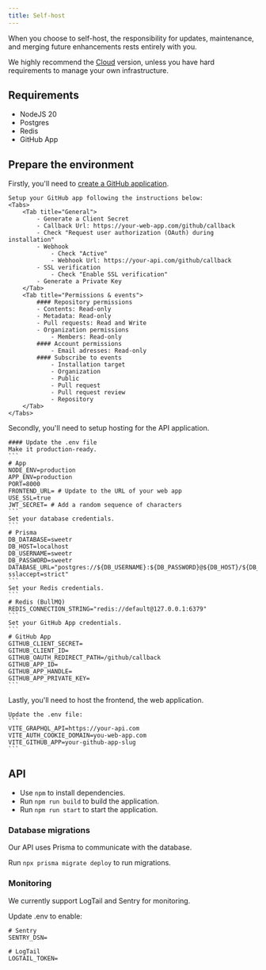 ```yaml
---
title: Self-host
---
```


When you choose to self-host, the responsibility for updates, maintenance, and
merging future enhancements rests entirely with you.

<Tip>
  We highly recommend the <a href="/get-started/cloud">Cloud</a> version, unless
  you have hard requirements to manage your own infrastructure.
</Tip>

## Requirements

- NodeJS 20
- Postgres
- Redis
- GitHub App

## Prepare the environment

<Steps>
  <Step title="Create a GitHub Application">
    Firstly, you'll need to <a href="https://docs.github.com/en/apps/creating-github-apps/registering-a-github-app/registering-a-github-app">create a GitHub application</a>.  
    
    Setup your GitHub app following the instructions below:
    <Tabs>
        <Tab title="General">
            - Generate a Client Secret
            - Callback Url: https://your-web-app.com/github/callback
            - Check "Request user authorization (OAuth) during installation"
            - Webhook
                - Check "Active"
                - Webhook Url: https://your-api.com/github/callback
            - SSL verification
                - Check "Enable SSL verification"
            - Generate a Private Key
        </Tab>
        <Tab title="Permissions & events">
            #### Repository permissions
            - Contents: Read-only
            - Metadata: Read-only
            - Pull requests: Read and Write
            - Organization permissions
                - Members: Read-only
            #### Account permissions
                - Email adresses: Read-only
            #### Subscribe to events
                - Installation target
                - Organization
                - Public
                - Pull request
                - Pull request review
                - Repository
        </Tab>
    </Tabs>
  </Step>
  <Step title="Host API">
    Secondly, you'll need to setup hosting for the API application.

    #### Update the .env file
    Make it production-ready.
    ```
    # App
    NODE_ENV=production
    APP_ENV=production
    PORT=8000
    FRONTEND_URL= # Update to the URL of your web app
    USE_SSL=true
    JWT_SECRET= # Add a random sequence of characters
    ```
    Set your database credentials.
    ```
    # Prisma
    DB_DATABASE=sweetr
    DB_HOST=localhost
    DB_USERNAME=sweetr
    DB_PASSWORD=sweetr
    DATABASE_URL="postgres://${DB_USERNAME}:${DB_PASSWORD}@${DB_HOST}/${DB_DATABASE}?sslaccept=strict"
    ```
    Set your Redis credentials.
    ```
    # Redis (BullMQ)
    REDIS_CONNECTION_STRING="redis://default@127.0.0.1:6379"
    ```
    Set your GitHub App credentials.
    ```
    # GitHub App
    GITHUB_CLIENT_SECRET=
    GITHUB_CLIENT_ID=
    GITHUB_OAUTH_REDIRECT_PATH=/github/callback
    GITHUB_APP_ID=
    GITHUB_APP_HANDLE=
    GITHUB_APP_PRIVATE_KEY=
    ```

  </Step>
  <Step title="Host Web App">
    Lastly, you'll need to host the frontend, the web application.

    Update the .env file:
    ```
    VITE_GRAPHQL_API=https://your-api.com
    VITE_AUTH_COOKIE_DOMAIN=you-web-app.com
    VITE_GITHUB_APP=your-github-app-slug
    ```

  </Step>
</Steps>

## API

- Use `npm` to install dependencies.
- Run `npm run build` to build the application.
- Run `npm run start` to start the application.

### Database migrations

Our API uses Prisma to communicate with the database.

Run `npx prisma migrate deploy` to run migrations.

### Monitoring

We currently support LogTail and Sentry for monitoring.

Update .env to enable:

```
# Sentry
SENTRY_DSN=

# LogTail
LOGTAIL_TOKEN=
```
